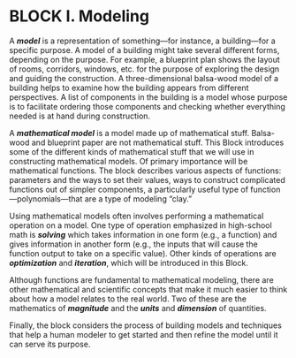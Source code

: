 # BLOCK I. Modeling {#sec-modeling-part .unnumbered}

A ***model*** is a representation of something---for instance, a building---for a specific purpose. A model of a building might take several different forms, depending on the purpose. For example, a blueprint plan shows the layout of rooms, corridors, windows, etc. for the purpose of exploring the design and guiding the construction. A three-dimensional balsa-wood model of a building helps to examine how the building appears from different perspectives. A list of components in the building is a model whose purpose is to facilitate ordering those components and checking whether everything needed is at hand during construction.

A ***mathematical model*** is a model made up of mathematical stuff. Balsa-wood and blueprint paper are not mathematical stuff. This Block introduces some of the different kinds of mathematical stuff that we will use in constructing mathematical models. Of primary importance will be mathematical functions. The block describes various aspects of functions: parameters and the ways to set their values, ways to construct complicated functions out of simpler components, a particularly useful type of function---polynomials---that are a type of modeling "clay."

Using mathematical models often involves performing a mathematical operation on a model. One type of operation emphasized in high-school math is ***solving*** which takes information in one form (e.g., a function) and gives information in another form (e.g., the inputs that will cause the function output to take on a specific value). Other kinds of operations are ***optimization*** and ***iteration***, which will be introduced in this Block. 

Although functions are fundamental to mathematical modeling, there are other mathematical and scientific concepts that make it much easier to think about how a model relates to the real world. Two of these are the mathematics of ***magnitude*** and the ***units*** and ***dimension*** of quantities. 

Finally, the block considers the process of building models and techniques that help a human modeler to get started and then refine the model until it can serve its purpose.